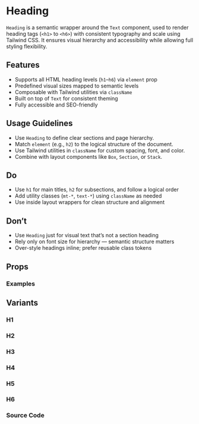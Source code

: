 
<Meta of={HeadingStories} />

# Heading

`Heading` is a semantic wrapper around the `Text` component, used to render heading tags (`<h1>` to `<h6>`) with consistent typography and scale using Tailwind CSS. It ensures visual hierarchy and accessibility while allowing full styling flexibility.

## Features

- Supports all HTML heading levels (`h1`–`h6`) via `element` prop
- Predefined visual sizes mapped to semantic levels
- Composable with Tailwind utilities via `className`
- Built on top of `Text` for consistent theming
- Fully accessible and SEO-friendly

## Usage Guidelines

- Use `Heading` to define clear sections and page hierarchy.
- Match `element` (e.g., `h2`) to the logical structure of the document.
- Use Tailwind utilities in `className` for custom spacing, font, and color.
- Combine with layout components like `Box`, `Section`, or `Stack`.

## Do

- Use `h1` for main titles, `h2` for subsections, and follow a logical order
- Add utility classes (`mt-*`, `text-*`) using `className` as needed
- Use inside layout wrappers for clean structure and alignment

## Don’t

- Use `Heading` just for visual text that’s not a section heading
- Rely only on font size for hierarchy — semantic structure matters
- Over-style headings inline; prefer reusable class tokens

## Props

<Controls of={HeadingStories.H1} />

### Examples

## Variants

### H1

<Canvas of={HeadingStories.H1} />

### H2

<Canvas of={HeadingStories.H2} />

### H3

<Canvas of={HeadingStories.H3} />

### H4

<Canvas of={HeadingStories.H4} />

### H5

<Canvas of={HeadingStories.H5} />

### H6

<Canvas of={HeadingStories.H6} />

### Source Code

<Source of={HeadingStories.H1} language="tsx" />
